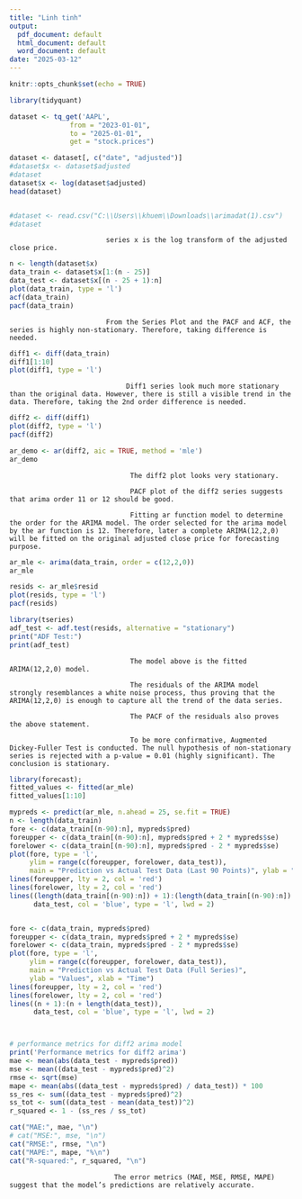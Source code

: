 ---
title: "Linh tinh"
output:
  pdf_document: default
  html_document: default
  word_document: default
date: "2025-03-12"
---

```{r setup, include=FALSE}
knitr::opts_chunk$set(echo = TRUE)
```

```{r}
library(tidyquant)

dataset <- tq_get('AAPL',
               from = "2023-01-01",
               to = "2025-01-01",
               get = "stock.prices")

dataset <- dataset[, c("date", "adjusted")]
#dataset$x <- dataset$adjusted
#dataset
dataset$x <- log(dataset$adjusted)
head(dataset)


#dataset <- read.csv("C:\\Users\\khuem\\Downloads\\arimadat(1).csv")
#dataset
```
                            series x is the log transform of the adjusted close price.

```{r}
n <- length(dataset$x)
data_train <- dataset$x[1:(n - 25)] 
data_test <- dataset$x[(n - 25 + 1):n] 
plot(data_train, type = 'l')
acf(data_train)
pacf(data_train)
```
                            From the Series Plot and the PACF and ACF, the series is highly non-stationary. Therefore, taking difference is needed.


```{r}
diff1 <- diff(data_train)
diff1[1:10]
plot(diff1, type = 'l') 
```
                                 Diff1 series look much more stationary than the original data. However, there is still a visible trend in the data. Therefore, taking the 2nd order difference is needed.

```{r}

diff2 <- diff(diff1)
plot(diff2, type = 'l') 
pacf(diff2)

ar_demo <- ar(diff2, aic = TRUE, method = 'mle')
ar_demo
```
                                  The diff2 plot looks very stationary. 
                                  
                                  PACF plot of the diff2 series suggests that arima order 11 or 12 should be good.
                                  
                                  Fitting ar function model to determine the order for the ARIMA model. The order selected for the arima model by the ar function is 12. Therefore, later a complete ARIMA(12,2,0) will be fitted on the original adjusted close price for forecasting purpose.

```{r}
ar_mle <- arima(data_train, order = c(12,2,0))
ar_mle

resids <- ar_mle$resid
plot(resids, type = 'l')
pacf(resids)

library(tseries)
adf_test <- adf.test(resids, alternative = "stationary")
print("ADF Test:")
print(adf_test)
```
                                  The model above is the fitted ARIMA(12,2,0) model.
                                  
                                  The residuals of the ARIMA model strongly resemblances a white noise process, thus proving that the ARIMA(12,2,0) is enough to capture all the trend of the data series.
                                  
                                  The PACF of the residuals also proves the above statement. 
                                  
                                  To be more confirmative, Augmented Dickey-Fuller Test is conducted. The null hypothesis of non-stationary series is rejected with a p-value = 0.01 (highly significant). The conclusion is stationary.

```{r}
library(forecast);
fitted_values <- fitted(ar_mle)
fitted_values[1:10]
```
```{r}

mypreds <- predict(ar_mle, n.ahead = 25, se.fit = TRUE)
n <- length(data_train)
fore <- c(data_train[(n-90):n], mypreds$pred)
foreupper <- c(data_train[(n-90):n], mypreds$pred + 2 * mypreds$se)
forelower <- c(data_train[(n-90):n], mypreds$pred - 2 * mypreds$se)
plot(fore, type = 'l',
     ylim = range(c(foreupper, forelower, data_test)), 
     main = "Prediction vs Actual Test Data (Last 90 Points)", ylab = "Values")
lines(foreupper, lty = 2, col = 'red')
lines(forelower, lty = 2, col = 'red')
lines((length(data_train[(n-90):n]) + 1):(length(data_train[(n-90):n]) + length(data_test)), 
      data_test, col = 'blue', type = 'l', lwd = 2)


fore <- c(data_train, mypreds$pred)
foreupper <- c(data_train, mypreds$pred + 2 * mypreds$se)
forelower <- c(data_train, mypreds$pred - 2 * mypreds$se)
plot(fore, type = 'l',
     ylim = range(c(foreupper, forelower, data_test)),
     main = "Prediction vs Actual Test Data (Full Series)",
     ylab = "Values", xlab = "Time")
lines(foreupper, lty = 2, col = 'red')
lines(forelower, lty = 2, col = 'red')
lines((n + 1):(n + length(data_test)),
      data_test, col = 'blue', type = 'l', lwd = 2)




```

```{r}
# performance metrics for diff2 arima model
print('Performance metrics for diff2 arima')
mae <- mean(abs(data_test - mypreds$pred))  
mse <- mean((data_test - mypreds$pred)^2)  
rmse <- sqrt(mse)  
mape <- mean(abs((data_test - mypreds$pred) / data_test)) * 100  
ss_res <- sum((data_test - mypreds$pred)^2)  
ss_tot <- sum((data_test - mean(data_test))^2)  
r_squared <- 1 - (ss_res / ss_tot) 

cat("MAE:", mae, "\n")
# cat("MSE:", mse, "\n")
cat("RMSE:", rmse, "\n")
cat("MAPE:", mape, "%\n")
cat("R-squared:", r_squared, "\n")
```
                              The error metrics (MAE, MSE, RMSE, MAPE) suggest that the model’s predictions are relatively accurate.





